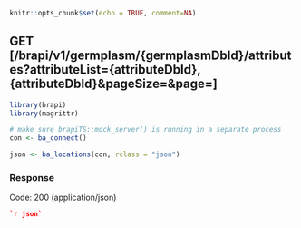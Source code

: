 ```r
knitr::opts_chunk$set(echo = TRUE, comment=NA)
```
## GET [/brapi/v1/germplasm/{germplasmDbId}/attributes?attributeList={attributeDbId},{attributeDbId}&pageSize=&page=]

```r
library(brapi)
library(magrittr)

# make sure brapiTS::mock_server() is running in a separate process
con <- ba_connect()

json <- ba_locations(con, rclass = "json")
```

### Response

Code: 200 (application/json)

```json
`r json`
```



